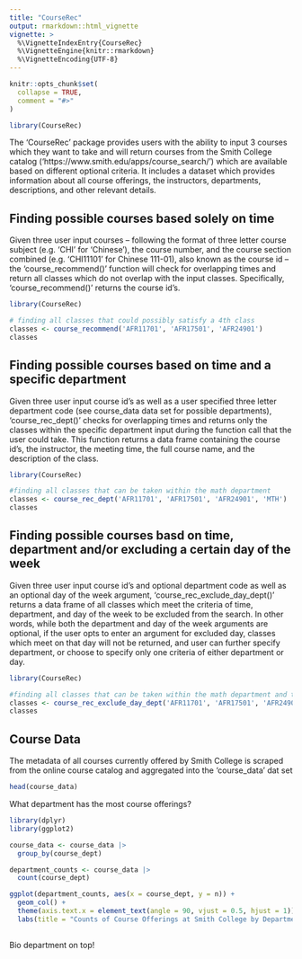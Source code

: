 ```yaml
---
title: "CourseRec"
output: rmarkdown::html_vignette
vignette: >
  %\VignetteIndexEntry{CourseRec}
  %\VignetteEngine{knitr::rmarkdown}
  %\VignetteEncoding{UTF-8}
---
```


```r
knitr::opts_chunk$set(
  collapse = TRUE,
  comment = "#>"
)
```

```r
library(CourseRec)
```

The 'CourseRec' package provides users with the ability to input 3 courses which they want to take and will return courses from the Smith College catalog ('https://www.smith.edu/apps/course_search/') which are available based on different optional criteria. It includes a dataset which provides information about all course offerings, the instructors, departments, descriptions, and other relevant details. 

## Finding possible courses based solely on time

Given three user input courses -- following the format of three letter course subject (e.g. 'CHI' for 'Chinese'), the course number, and the course section combined (e.g. 'CHI11101' for Chinese 111-01), also known as the course id -- the 'course_recommend()' function will check for overlapping times and return all classes which do not overlap with the input classes. Specifically, 'course_recommend()' returns the course id's. 

```r
library(CourseRec)

# finding all classes that could possibly satisfy a 4th class 
classes <- course_recommend('AFR11701', 'AFR17501', 'AFR24901')
classes 
```

## Finding possible courses based on time and a specific department 

Given three user input course id's as well as a user specified three letter department code (see course_data data set for possible departments), 'course_rec_dept()' checks for overlapping times and returns only the classes within the specific department input during the function call that the user could take. This function returns a data frame containing the course id's, the instructor, the meeting time, the full course name, and the description of the class. 

```r
library(CourseRec)

#finding all classes that can be taken within the math department 
classes <- course_rec_dept('AFR11701', 'AFR17501', 'AFR24901', 'MTH')
classes
```

## Finding possible courses basd on time, department and/or excluding a certain day of the week

Given three user input course id's and optional department code as well as an optional day of the week argument, 'course_rec_exclude_day_dept()' returns a data frame of all classes which meet the criteria of time, department, and day of the week to be excluded from the search. In other words, while both the department and day of the week arguments are optional, if the user opts to enter an argument for excluded day, classes which meet on that day will not be returned, and user can further specify department, or choose to specify only one criteria of either department or day.

```r
library(CourseRec)

#finding all classes that can be taken within the math department and that don't meet on Friday 
classes <- course_rec_exclude_day_dept('AFR11701', 'AFR17501', 'AFR24901', 'Friday', 'MTH')
classes
```

## Course Data 

The metadata of all courses currently offered by Smith College is scraped from the online course catalog and aggregated into the 'course_data' dat set

```r
head(course_data)
```

What department has the most course offerings? 

```r
library(dplyr)
library(ggplot2)
```

```r
course_data <- course_data |>
  group_by(course_dept)

department_counts <- course_data |>
  count(course_dept)

ggplot(department_counts, aes(x = course_dept, y = n)) +
  geom_col() +
  theme(axis.text.x = element_text(angle = 90, vjust = 0.5, hjust = 1)) + 
  labs(title = "Counts of Course Offerings at Smith College by Department", x = "Department", y = "Count")
  

```
Bio department on top! 



